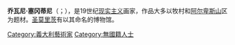 {{unreferenced|time=2016-10-16T00:01:45+00:00}}
{{Infobox artist
| name          = Giovanni Segantini
| image         = Segantini Selbstportrait1893.jpg 
| imagesize     = 250px
| caption       = 1895年塞冈蒂尼的[[自画像|自画像]]
| birth_name    =
| birth_date    = 1858年1月15日
| birth_place   = [[奥地利帝国|奥地利帝国]][[特倫托自治省|特倫托州]][[阿尔科|阿尔科]]
| death_date    = {{death date and age|1899|9|28|1858|1|15}} 
| death_place   = [[瑞士|瑞士]][[格劳宾登州|格劳宾登州]][[蓬特雷西納|蓬特雷西納]]
| nationality   = 意大利
| field         = 
| training      = [[布雷拉美术学院|布雷拉美术学院]]
| movement      =
| works         = ''Alpine Tryptich''
| patrons       = {{le|維托雷·格魯比西·德·龍|Vittore Grubicy de Dragon}}
| influenced by =
| influenced    =
| awards        = 
}}
'''乔瓦尼·塞冈蒂尼'''（{{lang-it|Giovanni Segantini}}；{{bd|1858年|1月15日|1899年|9月28日}}），是19世纪[[现实主义|现实主义]]画家，作品大多以牧村和[[阿尔卑斯山|阿尔卑斯山]]区为题材。[[圣莫里茨|圣莫里茨]]有以其命名的博物馆。
{{Authority control}}

{{DEFAULTSORT:Segantini, Giovanni}}

[[Category:義大利藝術家|Category:義大利藝術家]]
[[Category:無國籍人士|Category:無國籍人士]]